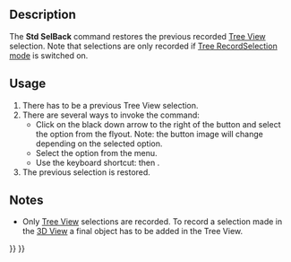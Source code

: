 <languages/>
<translate>

<!--T:1-->
{{Docnav
|[[Std_TreeSelection|TreeSelection]]
|[[Std_SelForward|SelForward]]
|[[Std_View_Menu|Std View Menu]]
|IconL=Std_TreeSelection.svg
|IconR=Std_SelForward.svg
|IconC=Freecad.svg
}}

<!--T:2-->
{{GuiCommand
|Name=Std SelBack
|MenuLocation=View → TreeView actions → Selection back
|Workbenches=All
|Shortcut={{KEY|S}} {{KEY|B}}
|Version=0.19
|SeeAlso=[[Std_SelForward|Std SelForward]]
}}

== Description == <!--T:3-->

<!--T:4-->
The '''Std SelBack''' command restores the previous recorded [[Tree_View|Tree View]] selection. Note that selections are only recorded if [[Std_TreeRecordSelection|Tree RecordSelection mode]] is switched on.

== Usage == <!--T:5-->

<!--T:6-->
# There has to be a previous Tree View selection.
# There are several ways to invoke the command:
#* Click on the black down arrow to the right of the {{Button|[[Image:Std_TreeSyncView.svg|16px]]}} button and select the {{MenuCommand|[[Image:Std_SelBack.svg|16px]] Selection back}} option from the flyout. Note: the button image will change depending on the selected option.
#* Select the {{MenuCommand|View → TreeView actions → [[Image:Std_SelBack.svg|16px]] Selection back}} option from the menu.
#* Use the keyboard shortcut: {{KEY|S}} then {{KEY|B}}.
# The previous selection is restored.

== Notes == <!--T:7-->

<!--T:8-->
* Only [[Tree_View|Tree View]] selections are recorded. To record a selection made in the [[3D_View|3D View]] a final object has to be added in the Tree View.


<!--T:9-->
{{Docnav
|[[Std_TreeSelection|TreeSelection]]
|[[Std_SelForward|SelForward]]
|[[Std_View_Menu|Std View Menu]]
|IconL=Std_TreeSelection.svg
|IconR=Std_SelForward.svg
|IconC=Freecad.svg
}}

</translate>
{{Std_Base_navi{{#translation:}}}}
{{Userdocnavi{{#translation:}}}}